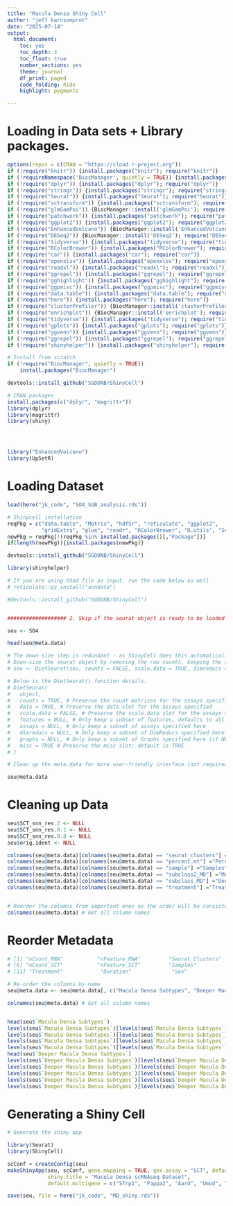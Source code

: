 ```yaml
---
title: "Macula Densa Shiny Cell"
author: "jeff karnsomprot"
date: "2025-07-14"
output:
  html_document: 
    toc: yes
    toc_depth: 3
    toc_float: true
    number_sections: yes
    theme: journal
    df_print: paged
    code_folding: hide
    highlight: pygments

---
```


# Loading in Data sets + Library packages.

```r

options(repos = c(CRAN = "https://cloud.r-project.org"))
if (!require("knitr")) {install.packages("knitr"); require("knitr")}
if (!requireNamespace('BiocManager', quietly = TRUE)) {install.packages('BiocManager'); require("BiocManager")}
if (!require("dplyr")) {install.packages("dplyr"); require("dplyr")}
if (!require("stringr")) {install.packages("stringr"); require("stringr")}
if (!require("Seurat")) {install.packages("Seurat"); require("Seurat")}
if (!require("sctransform")) {install.packages("sctransform"); require("sctransform")}
if (!require("glmGamPoi")) {BiocManager::install('glmGamPoi'); require("glmGamPoi")}
if (!require("patchwork")) {install.packages("patchwork"); require("patchwork")}
if (!require("ggplot2")) {install.packages("ggplot2"); require("ggplot2")}
if (!require("EnhancedVolcano")) {BiocManager::install('EnhancedVolcano'); require("EnhancedVolcano")}
if (!require("DESeq2")) {BiocManager::install('DESeq2'); require("DESeq2")}
if (!require("tidyverse")) {install.packages("tidyverse"); require("tidyverse")}
if (!require("RColorBrewer")) {install.packages("RColorBrewer"); require("RColorBrewer")}
if (!require("car")) {install.packages("car"); require("car")}
if (!require("openxlsx")) {install.packages("openxlsx"); require("openxlsx")}
if (!require("readxl")) {install.packages("readxl"); require("readxl")}
if (!require("ggrepel")) {install.packages("ggrepel"); require("ggrepel")}
if (!require("gghighlight")) {install.packages("gghighlight"); require("gghighlight")}
if (!require("ggpmisc")) {install.packages("ggpmisc"); require("ggpmisc")}
if (!require("data.table")) {install.packages("data.table"); require("data.table")}
if (!require("here")) {install.packages("here"); require("here")}
if (!require("clusterProfiler")) {BiocManager::install('clusterProfiler'); require("clusterProfiler")}
if (!require("enrichplot")) {BiocManager::install('enrichplot'); require("enrichplot")}
if (!require("tidyverse")) {install.packages("tidyverse"); require("tidyverse")} # for data frame transformation
if (!require("gplots")) {install.packages("gplots"); require("gplots")}
if (!require("ggvenn")) {install.packages("ggvenn"); require("ggvenn")}
if (!require("ggrepel")) {install.packages("ggrepel"); require("ggrepel")}
if (!require("shinyhelper")) {install.packages("shinyhelper"); require("shinyhelper")}

# Install from scratch
if (!require("BiocManager", quietly = TRUE))
    install.packages("BiocManager")

devtools::install_github("SGDDNB/ShinyCell")

# CRAN packages
install.packages(c("dplyr", "magrittr"))
library(dplyr)
library(magrittr)
library(shiny)




library("EnhancedVolcano")
library(UpSetR)

```

# Loading Dataset


``` r
load(here("jk_code", "SO4_SUB_analysis.rds"))

```


```r

# Shinycell installation
reqPkg = c("data.table", "Matrix", "hdf5r", "reticulate", "ggplot2", 
           "gridExtra", "glue", "readr", "RColorBrewer", "R.utils", "Seurat")
newPkg = reqPkg[!(reqPkg %in% installed.packages()[,"Package"])]
if(length(newPkg)){install.packages(newPkg)}

devtools::install_github("SGDDNB/ShinyCell")

library(shinyhelper) 

# If you are using h5ad file as input, run the code below as well
# reticulate::py_install("anndata")

#devtools::install_github("SGDDNB/ShinyCell")


################### 2. Skip if the seurat object is ready to be loaded directly. --------------------------------------------------

seu <- SO4

head(seu@meta.data)

# The down-size step is redundant - as ShinyCell does this automatically. Keeping the following lines here just for the record.
# Down-size the seurat object by removing the raw counts, keeping the scaled.data, and keeping one assay --------------------------
# seu <- DietSeurat(seu, counts = FALSE, scale.data = TRUE, dimreducs = "umap", assays = "RNA")

# Below is the DietSeurat() function details.
# DietSeurat(
#   object,
#   counts = TRUE, # Preserve the count matrices for the assays specified
#   data = TRUE, # Preserve the data slot for the assays specified
#   scale.data = FALSE, # Preserve the scale.data slot for the assays specified
#   features = NULL, # Only keep a subset of features, defaults to all features
#   assays = NULL, # Only keep a subset of assays specified here
#   dimreducs = NULL, # Only keep a subset of DimReducs specified here (if NULL, remove all DimReducs)
#   graphs = NULL, # Only keep a subset of Graphs specified here (if NULL, remove all Graphs)
#   misc = TRUE # Preserve the misc slot; default is TRUE
# )

# Clean up the meta.data for more user-friendly interface (not required) ----------------------------------------------------------

seu@meta.data

```


# Cleaning up Data

```r

seu$SCT_snn_res.2 <- NULL
seu$SCT_snn_res.0.1 <- NULL
seu$SCT_snn_res.0.8 <- NULL
seu$orig.ident <- NULL

colnames(seu@meta.data)[colnames(seu@meta.data) == "seurat_clusters"] ="Seurat Clusters"
colnames(seu@meta.data)[colnames(seu@meta.data) == "percent.mt"] ="Percent Mitochondria"
colnames(seu@meta.data)[colnames(seu@meta.data) == "sample"] ="Samples"
colnames(seu@meta.data)[colnames(seu@meta.data) == "subclass2_MD"] ="Macula Densa Subtypes"
colnames(seu@meta.data)[colnames(seu@meta.data) == "subclass_MD"] ="Deeper Macula Densa Subtypes"
colnames(seu@meta.data)[colnames(seu@meta.data) == "treatment"] ="Treatment"


# Reorder the columns from important ones as the order will be consistent with the drop-down menu
colnames(seu@meta.data) # Get all column names


```


# Reorder Metadata


```r

# [1] "nCount_RNA"           "nFeature_RNA"         "Seurat Clusters"      "Percent Mitochondria" "Unnamed Clusters"    
# [6] "nCount_SCT"           "nFeature_SCT"         "Samples"              "Batch"                "Animal ID"           
# [11] "Treatment"            "Duration"             "Sex"                  "Age"                  "Cell Types"     

# Re-order the columns by name
seu@meta.data <- seu@meta.data[, c("Macula Densa Subtypes", "Deeper Macula Densa Subtypes", "Treatment", "Samples", "Seurat Clusters", "Percent Mitochondria", "nCount_RNA","nCount_SCT", "nFeature_RNA", "nFeature_SCT")] 

colnames(seu@meta.data) # Get all column names


head(seu$`Macula Densa Subtypes`)
levels(seu$`Macula Densa Subtypes`)[levels(seu$`Macula Densa Subtypes`) == "type_1"] <- "Type 1"
levels(seu$`Macula Densa Subtypes`)[levels(seu$`Macula Densa Subtypes`) == "type_2"] <- "Type 2"
levels(seu$`Macula Densa Subtypes`)[levels(seu$`Macula Densa Subtypes`) == "type_3"] <- "Type 3"
levels(seu$`Macula Densa Subtypes`)[levels(seu$`Macula Densa Subtypes`) == "type_4"] <- "Type 4"
head(seu$`Deeper Macula Densa Subtypes`)
levels(seu$`Deeper Macula Densa Subtypes`)[levels(seu$`Deeper Macula Densa Subtypes`) == "type_1"] <- "Type 1"
levels(seu$`Deeper Macula Densa Subtypes`)[levels(seu$`Deeper Macula Densa Subtypes`) == "type_2a"] <- "Type 2a"
levels(seu$`Deeper Macula Densa Subtypes`)[levels(seu$`Deeper Macula Densa Subtypes`) == "type_2b"] <- "Type 2b"
levels(seu$`Deeper Macula Densa Subtypes`)[levels(seu$`Deeper Macula Densa Subtypes`) == "type_3"] <- "Type 3"
levels(seu$`Deeper Macula Densa Subtypes`)[levels(seu$`Deeper Macula Densa Subtypes`) == "type_4"] <- "Type 4"
```



# Generating a Shiny Cell

```r

# Generate the shiny app

library(Seurat)
library(ShinyCell)

scConf = createConfig(seu)
makeShinyApp(seu, scConf, gene.mapping = TRUE, gex.assay = "SCT", default.gene1 = "Nos1", default.gene2 = "Egf",
             shiny.title = "Macula Densa scRNAseq Dataset",
             default.multigene = c("Sfrp1", "Pappa2", "Aard", "Umod", "Ckb", "Foxq1", "Fos", "Jun", "Socs3", "Cxcl10","Isg15")) 


```

```r

save(seu, file = here("jk_code", "MD_shiny.rds"))

```
